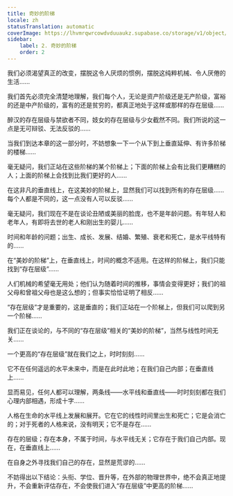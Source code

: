 ```yaml
---
title: 奇妙的阶梯
locale: zh
statusTranslation: automatic
coverImage: https://lhvmrqwrcowdvduuaukz.supabase.co/storage/v1/object/public/strapi-uploads/small_cover-tratado-de-psicologia-revolucionaria.webp-5e15e1cec4e0ebebcde5d7fc7565d8fd.webp
sidebar:
    label: 2. 奇妙的阶梯
    order: 2
---
```

我们必须渴望真正的改变，摆脱这令人厌烦的惯例，摆脱这纯粹机械、令人厌倦的生活……

我们首先必须完全清楚地理解，我们每个人，无论是资产阶级还是无产阶级，富裕的还是中产阶级的，富有的还是贫穷的，都真正地处于这样或那样的存在层级……

醉汉的存在层级与禁欲者不同，妓女的存在层级与少女截然不同。我们所说的这一点是无可辩驳、无法反驳的……

当我们到达本章的这一部分时，不妨想象一下一个从下到上垂直延伸、有许多阶梯的楼梯……

毫无疑问，我们正站在这些阶梯的某个阶梯上；下面的阶梯上会有比我们更糟糕的人；上面的阶梯上会找到比我们更好的人……

在这非凡的垂直线上，在这美妙的阶梯上，显然我们可以找到所有的存在层级……每个人都是不同的，这一点没有人可以反驳……

毫无疑问，我们现在不是在谈论丑陋或美丽的脸庞，也不是年龄问题。有年轻人和老年人，有即将去世的老人和刚出生的婴儿……

时间和年龄的问题；出生、成长、发展、结婚、繁殖、衰老和死亡，是水平线特有的……

在“美妙的阶梯”上，在垂直线上，时间的概念不适用。在这样的阶梯上，我们只能找到“存在层级”……

人们机械的希望毫无用处；他们认为随着时间的推移，事情会变得更好；我们的祖父母和曾祖父母也是这么想的；但事实恰恰证明了相反……

“存在层级”才是重要的，这是垂直的；我们正站在一个阶梯上，但我们可以爬到另一个阶梯……

我们正在谈论的，与不同的“存在层级”相关的“美妙的阶梯”，当然与线性时间无关……

一个更高的“存在层级”就在我们之上，时时刻刻……

它不在任何遥远的水平未来中，而是在此时此地；在我们自己内部；在垂直线上……

显而易见，任何人都可以理解，两条线——水平线和垂直线——时时刻刻都在我们心理内部相遇，形成十字……

人格在生命的水平线上发展和展开。它在它的线性时间里出生和死亡；它是会消亡的；对于死者的人格来说，没有明天；它不是存在……

存在的层级；存在本身，不属于时间，与水平线无关；它存在于我们自己内部。现在，在垂直线上……

在自身之外寻找我们自己的存在，显然是荒谬的……

不妨得出以下结论：头衔、学位、晋升等，在外部的物理世界中，绝不会真正地提升，不会重新评估存在，不会使我们进入“存在层级”中更高的阶梯……

